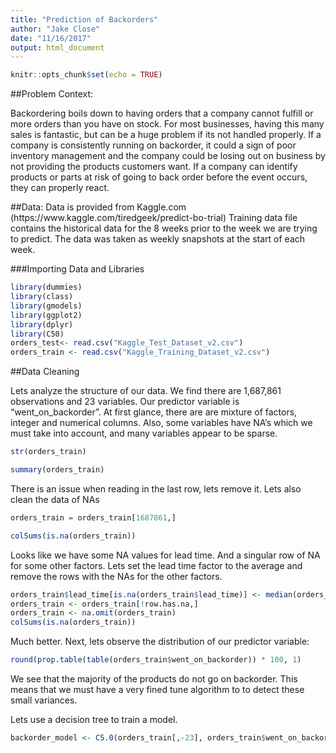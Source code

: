 ```yaml
---
title: "Prediction of Backorders"
author: "Jake Close"
date: "11/16/2017"
output: html_document
---
```


```r
knitr::opts_chunk$set(echo = TRUE)
```


##Problem Context:

Backordering boils down to having orders that a company cannot fulfill or more orders than you have on stock. For most businesses, having this many sales is fantastic, but can be a huge problem if its not handled properly. If a company is consistently running on backorder, it could a sign of poor inventory management and the company could be losing out on business by not providing the products customers want. If a company can identify products or parts at risk of going to back order before the event occurs, they can properly react.



##Data:
Data is provided from Kaggle.com (https://www.kaggle.com/tiredgeek/predict-bo-trial)
Training data file contains the historical data for the 8 weeks prior to the week we are trying to predict. The data was taken as weekly snapshots at the start of each week.


###Importing Data and Libraries
```r
library(dummies)
library(class)
library(gmodels)
library(ggplot2)
library(dplyr)
library(C50)
orders_test<- read.csv("Kaggle_Test_Dataset_v2.csv")
orders_train <- read.csv("Kaggle_Training_Dataset_v2.csv")
```



##Data Cleaning

Lets analyze the structure of our data. We find there are 1,687,861 observations and 23 variables. Our predictor variable is "went_on_backorder". At first glance, there are are mixture of factors, integer and numerical columns. Also, some variables have NA's which we must take into account, and many variables appear to be sparse.
```r
str(orders_train)
```

```r
summary(orders_train)
```
There is an issue when reading in the last row, lets remove it. Lets also clean the data of NAs


```r
orders_train = orders_train[1687861,]

colSums(is.na(orders_train))

```

Looks like we have some NA values for lead time. And a singular row of NA for some other factors. Lets set the lead time factor to the average and remove the rows with the NAs for the other factors.
```r
orders_train$lead_time[is.na(orders_train$lead_time)] <- median(orders_train$lead_time,na.rm=T)
orders_train <- orders_train[!row.has.na,]
orders_train <- na.omit(orders_train)
colSums(is.na(orders_train))
```

Much better. Next, lets observe the distribution of our predictor variable:
```r

round(prop.table(table(orders_train$went_on_backorder)) * 100, 1)

```
We see that the majority of the products do not go on backorder. This means that we must have a very fined tune algorithm to to detect these small variances.

Lets use a decision tree to train a model.
```r
backorder_model <- C5.0(orders_train[,-23], orders_train$went_on_backorder)

```

